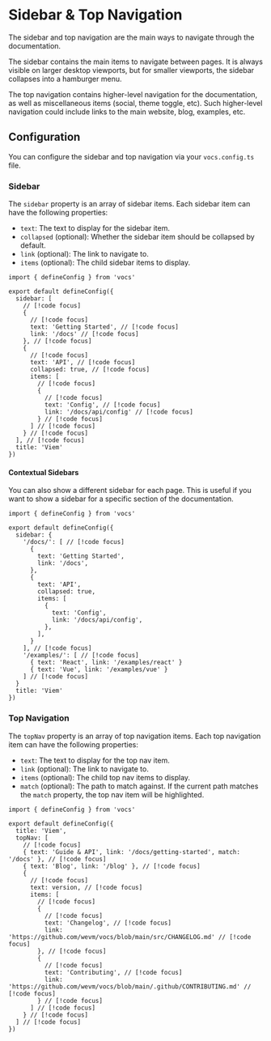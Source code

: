 # Sidebar & Top Navigation

The sidebar and top navigation are the main ways to navigate through the documentation.

The sidebar contains the main items to navigate between pages.
It is always visible on larger desktop viewports, but for smaller viewports, the sidebar collapses into a hamburger menu.

The top navigation contains higher-level navigation for the documentation, as well as miscellaneous items (social, theme toggle, etc).
Such higher-level navigation could include links to the main website, blog, examples, etc.

## Configuration

You can configure the sidebar and top navigation via your `vocs.config.ts` file.

### Sidebar

The `sidebar` property is an array of sidebar items. Each sidebar item can have the following properties:

- `text`: The text to display for the sidebar item.
- `collapsed` (optional): Whether the sidebar item should be collapsed by default.
- `link` (optional): The link to navigate to.
- `items` (optional): The child sidebar items to display.

```tsx [vocs.config.ts]
import { defineConfig } from 'vocs'

export default defineConfig({
  sidebar: [
    // [!code focus]
    {
      // [!code focus]
      text: 'Getting Started', // [!code focus]
      link: '/docs' // [!code focus]
    }, // [!code focus]
    {
      // [!code focus]
      text: 'API', // [!code focus]
      collapsed: true, // [!code focus]
      items: [
        // [!code focus]
        {
          // [!code focus]
          text: 'Config', // [!code focus]
          link: '/docs/api/config' // [!code focus]
        } // [!code focus]
      ] // [!code focus]
    } // [!code focus]
  ], // [!code focus]
  title: 'Viem'
})
```

#### Contextual Sidebars

You can also show a different sidebar for each page. This is useful if you want to show a sidebar for a specific section of the documentation.

```tsx [vocs.config.ts]
import { defineConfig } from 'vocs'

export default defineConfig({
  sidebar: {
    '/docs/': [ // [!code focus]
      {
        text: 'Getting Started',
        link: '/docs',
      },
      {
        text: 'API',
        collapsed: true,
        items: [
          {
            text: 'Config',
            link: '/docs/api/config',
          },
        ],
      }
    ], // [!code focus]
    '/examples/': [ // [!code focus]
      { text: 'React', link: '/examples/react' }
      { text: 'Vue', link: '/examples/vue' }
    ] // [!code focus]
  }
  title: 'Viem'
})
```

### Top Navigation

The `topNav` property is an array of top navigation items. Each top navigation item can have the following properties:

- `text`: The text to display for the top nav item.
- `link` (optional): The link to navigate to.
- `items` (optional): The child top nav items to display.
- `match` (optional): The path to match against. If the current path matches the `match` property, the top nav item will be highlighted.

```tsx [vocs.config.ts]
import { defineConfig } from 'vocs'

export default defineConfig({
  title: 'Viem',
  topNav: [
    // [!code focus]
    { text: 'Guide & API', link: '/docs/getting-started', match: '/docs' }, // [!code focus]
    { text: 'Blog', link: '/blog' }, // [!code focus]
    {
      // [!code focus]
      text: version, // [!code focus]
      items: [
        // [!code focus]
        {
          // [!code focus]
          text: 'Changelog', // [!code focus]
          link: 'https://github.com/wevm/vocs/blob/main/src/CHANGELOG.md' // [!code focus]
        }, // [!code focus]
        {
          // [!code focus]
          text: 'Contributing', // [!code focus]
          link: 'https://github.com/wevm/vocs/blob/main/.github/CONTRIBUTING.md' // [!code focus]
        } // [!code focus]
      ] // [!code focus]
    } // [!code focus]
  ] // [!code focus]
})
```
